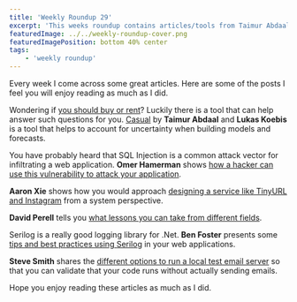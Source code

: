 ```yaml
---
title: 'Weekly Roundup 29'
excerpt: 'This weeks roundup contains articles/tools from Taimur Abdaal and Lukas Koebis, Omer Hamerman, Aaron Xie, David Perell, Ben Foster and Steve Smith'
featuredImage: ../../weekly-roundup-cover.png
featuredImagePosition: bottom 40% center
tags:
    - 'weekly roundup'
---
```


Every week I come across some great articles. Here are some of the posts I feel you will enjoy reading as much as I did.

Wondering if [you should buy or rent](./rent-buy-house)? Luckily there is a tool that can help answer such questions for you. [Casual](https://www.causal.app/) by **Taimur Abdaal** and **Lukas Koebis** is a tool that helps to account for uncertainty when building models and forecasts.

You have probably heard that SQL Injection is a common attack vector for infiltrating a web application. **Omer Hamerman** shows [how a hacker can use this vulnerability to attack your application](https://omerxx.com/sql-injection-intro/).

**Aaron Xie** shows how you would approach [designing a service like TinyURL and Instagram](https://www.educative.io/blog/system-design-tinyurl-instagram) from a system perspective.

**David Perell** tells you [what lessons you can take from different fields](https://threadreaderapp.com/thread/1192474076360654850.html).

Serilog is a really good logging library for .Net. **Ben Foster** presents some [tips and best practices using Serilog](https://ben.onfabrik.com/blog/serilog-logging-best-practices) in your web applications.

**Steve Smith** shares the [different options to run a local test email server](https://ardalis.com/configuring-a-local-test-email-server) so that you can validate that your code runs without actually sending emails.

Hope you enjoy reading these articles as much as I did.
